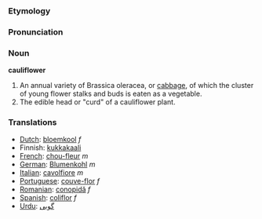 ===Etymology===

===Pronunciation===

===Noun===
'''cauliflower'''
#An annual variety of Brassica oleracea, or [[cabbage]], of which the cluster of young flower stalks and buds is eaten as a vegetable.
#The edible head or "curd" of a cauliflower plant.

===Translations===
*[[Dutch]]: [[bloemkool]] ''f''
*Finnish: [[kukkakaali#Finnish|kukkakaali]]
*[[French]]: [[chou-fleur]] ''m''
*[[German]]: [[Blumenkohl]] ''m''
*[[Italian]]: [[cavolfiore]] ''m''
*[[Portuguese]]: [[couve-flor]] ''f''
*[[Romanian]]: [[conopidă]] ''f''
*[[Spanish]]: [[coliflor]] ''f''
*[[Urdu]]: [[گوبى]]